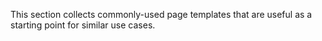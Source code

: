 
<Meta title="Page templates/Overview" />

This section collects commonly-used page templates that are useful as a starting point for similar use cases.

